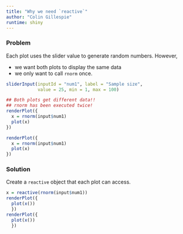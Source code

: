 ```yaml
---
title: "Why we need `reactive`"
author: "Colin Gillespie"
runtime: shiny
---
```


### Problem

Each plot uses the slider value to generate random numbers. However, 

  * we want both plots to display the same data
  * we only want to call `rnorm` once. 

```r
sliderInput(inputId = "num1", label = "Sample size",
            value = 25, min = 1, max = 100)

## Both plots get different data!!
## rnorm has been executed twice!
renderPlot({
  x = rnorm(input$num1)
  plot(x)
})

renderPlot({
  x = rnorm(input$num1)
  plot(x)
})
```

### Solution

Create a `reactive` object that each plot can access.

```r
x = reactive(rnorm(input$num1))
renderPlot({
  plot(x())
  })
renderPlot({
  plot(x())
  })
```
